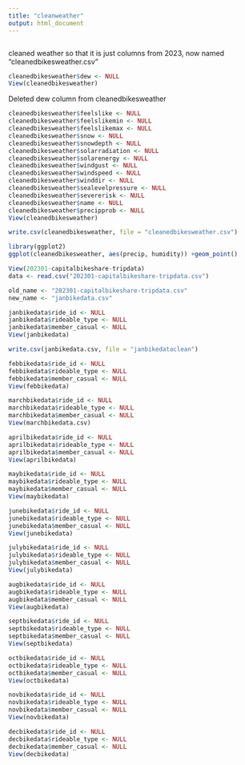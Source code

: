 ```yaml
---
title: "cleanweather"
output: html_document
---
```

```r

```

cleaned weather so that it is just columns from 2023, now named "cleanedbikesweather.csv"

```r
cleanedbikesweather$dew <- NULL
View(cleanedbikesweather)
```

Deleted dew column from cleanedbikesweather

```r
cleanedbikesweather$feelslike <- NULL
cleanedbikesweather$feelslikemin <- NULL
cleanedbikesweather$feelslikemax <- NULL
cleanedbikesweather$snow <- NULL
cleanedbikesweather$snowdepth <- NULL
cleanedbikesweather$solarradiation <- NULL
cleanedbikesweather$solarenergy <- NULL
cleanedbikesweather$windgust <- NULL
cleanedbikesweather$windspeed <- NULL
cleanedbikesweather$winddir <- NULL
cleanedbikesweather$sealevelpressure <- NULL
cleanedbikesweather$severerisk <- NULL
cleanedbikesweather$name <- NULL
cleanedbikesweather$precipprob <- NULL
View(cleanedbikesweather)
```

```r
write.csv(cleanedbikesweather, file = "cleanedbikesweather.csv")
```


```r
library(ggplot2)
ggplot(cleanedbikesweather, aes(precip, humidity)) +geom_point()
```
```r
View(202301-capitalbikeshare-tripdata)
data <- read.csv("202301-capitalbikeshare-tripdata.csv")
```
```r
old_name <- "202301-capitalbikeshare-tripdata.csv"  
new_name <- "janbikedata.csv"
```

```r
janbikedata$ride_id <- NULL
janbikedata$rideable_type <- NULL
janbikedata$member_casual <- NULL
View(janbikedata)
```

```r
write.csv(janbikedata.csv, file = "janbikedataclean")
```


```r
febbikedata$ride_id <- NULL
febbikedata$rideable_type <- NULL
febbikedata$member_casual <- NULL
View(febbikedata)
```

```r
marchbikedata$ride_id <- NULL
marchbikedata$rideable_type <- NULL
marchbikedata$member_casual <- NULL
View(marchbikedata.csv)
```
```r
aprilbikedata$ride_id <- NULL
aprilbikedata$rideable_type <- NULL
aprilbikedata$member_casual <- NULL
View(aprilbikedata)
```

```r
maybikedata$ride_id <- NULL
maybikedata$rideable_type <- NULL
maybikedata$member_casual <- NULL
View(maybikedata)
```

```r
junebikedata$ride_id <- NULL
junebikedata$rideable_type <- NULL
junebikedata$member_casual <- NULL
View(junebikedata)
```

```r
julybikedata$ride_id <- NULL
julybikedata$rideable_type <- NULL
julybikedata$member_casual <- NULL
View(julybikedata)
```

```r
augbikedata$ride_id <- NULL
augbikedata$rideable_type <- NULL
augbikedata$member_casual <- NULL
View(augbikedata)
```

```r
septbikedata$ride_id <- NULL
septbikedata$rideable_type <- NULL
septbikedata$member_casual <- NULL
View(septbikedata)
```

```r
octbikedata$ride_id <- NULL
octbikedata$rideable_type <- NULL
octbikedata$member_casual <- NULL
View(octbikedata)
```

```r
novbikedata$ride_id <- NULL
novbikedata$rideable_type <- NULL
novbikedata$member_casual <- NULL
View(novbikedata)
```

```r
decbikedata$ride_id <- NULL
decbikedata$rideable_type <- NULL
decbikedata$member_casual <- NULL
View(decbikedata)
```


